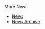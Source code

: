 {{Newsitem| date=11 January 2007 WDST (2007-01-11)| author=[[Sham Chukoury]]| title=We interrupt your regular program for a short announcement| text=You might have met our most [[IRC Quotes/2006#2006-11-19_-_XMMS2_is_spyware | ''serious'' user]], but I bet you didn't know that the incident has made [[wikipedia:XMMS2#Spyware_Controversy | Wikipedia]]! OK, that's enough sarcasm, here it is in plain english: XMMS2 does not, and cannot, bundle any spyware components and here's why:
# We make it abundantly clear exactly what [[ET | xmms2-et]] is, why it exists and what it does.
# xmms2-et does get installed by default, but it makes no attempt to hide the fact.
# The is no obscure EULA aimed at misleading you and tricking you into getting xmms2-et installed.
# The XMMS2 system and associated utilities are all available under open source licences. If you don't feel safe, you can look at the [http://git.xmms.se code] yourself and make up your own mind.

In short, we might be dropping aliens on your computer, but they're friendly and harmless, and you can ask them to leave at any time!
}}

{{Newsitem| date=02 December 2006 CLST (2006-12-02)| author=[[Tobias RundstrÃ¶m]]| title=New release. [[Release:DrHouse|DrHouse]] is out.| text=We (the XMMS2 Team) have released [[Release:DrHouse|DrHouse]] which includes some minor feature additions and bugfixes, prior to some major changes in the next release cycle. (See [[Release:DrHouse#Release_Notes|release notes]] for full details.)
}}

{{Newsitem| date=16 November 2006 WST (2006-11-16)| author=[[Sham Chukoury]]| title=It's meeting time!| text=Come join us on the 20th of November for our first [[IRC Meeting]]!}}

;More News
* [[News]]
* [[News Archive]]